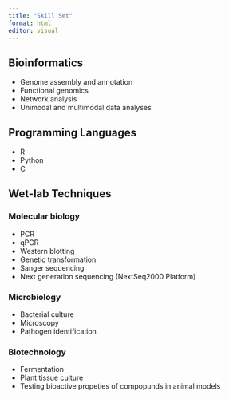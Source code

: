 ---
title: "Skill Set"
format: html
editor: visual
---

## Bioinformatics
- Genome assembly and annotation
- Functional genomics
- Network analysis
- Unimodal and multimodal data analyses

## Programming Languages
- R
- Python
- C

## Wet-lab Techniques
### Molecular biology
- PCR
- qPCR
- Western blotting
- Genetic transformation
- Sanger sequencing
- Next generation sequencing (NextSeq2000 Platform)

### Microbiology
- Bacterial culture
- Microscopy
- Pathogen identification

### Biotechnology
- Fermentation
- Plant tissue culture
- Testing bioactive propeties of compopunds in animal models
